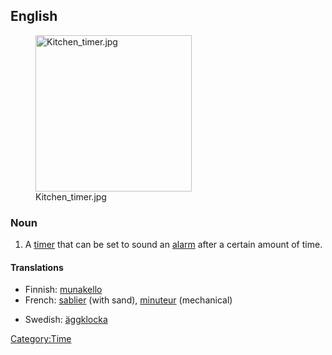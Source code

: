 ==English==
{{wikipedia}}
[[Image:Kitchen timer.jpg|250px|right]]
===Noun===
{{en-noun|sg=[[egg]] [[timer]]}}

# A [[timer]] that can be set to sound an [[alarm]] after a certain amount of time.

====Translations====
{{trans-top|a timer that sounds an alarm after a certain amount of time}}
*Finnish: [[munakello]]
*French: [[sablier]] {{m}} (with sand), [[minuteur]] {{m}} (mechanical)
{{trans-mid}}
*Swedish: [[äggklocka]]
{{trans-bottom}}

[[Category:Time]]